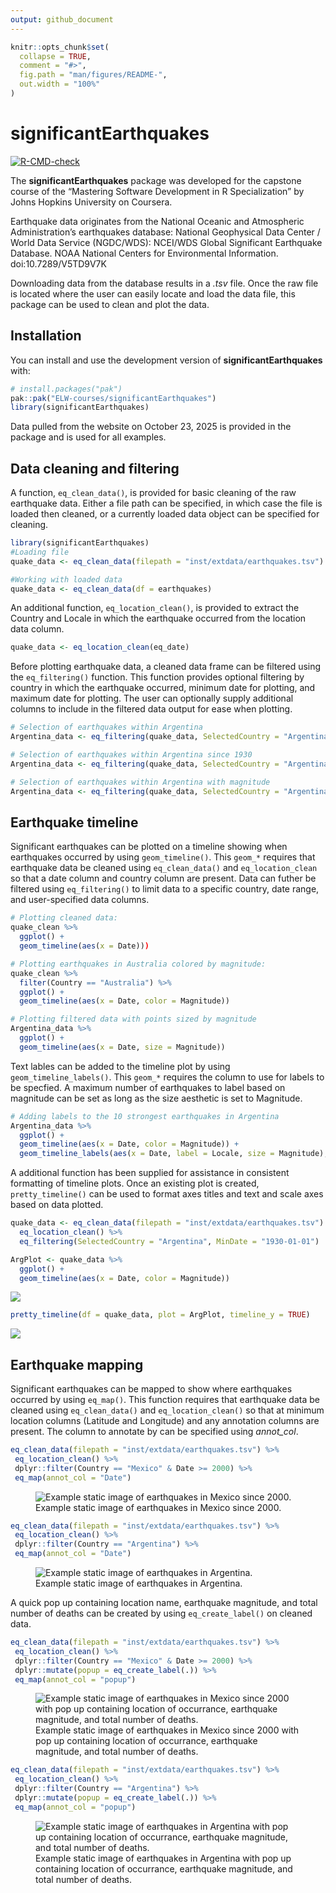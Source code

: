 ```yaml
---
output: github_document
---
```


<!-- README.md is generated from README.Rmd. Please edit that file -->

```r
knitr::opts_chunk$set(
  collapse = TRUE,
  comment = "#>",
  fig.path = "man/figures/README-",
  out.width = "100%"
)
```

# significantEarthquakes

<!-- badges: start -->
[![R-CMD-check](https://github.com/ELW-courses/significantEarthquakes/actions/workflows/R-CMD-check.yaml/badge.svg)](https://github.com/ELW-courses/significantEarthquakes/actions/workflows/R-CMD-check.yaml)
<!-- badges: end -->

The **significantEarthquakes** package was developed for the capstone course of the "Mastering Software Development in R Specialization" by Johns Hopkins University on Coursera.

Earthquake data originates from the National Oceanic and Atmospheric Administration's earthquakes database: 
National Geophysical Data Center / World Data Service (NGDC/WDS): NCEI/WDS Global Significant Earthquake Database. NOAA National Centers for Environmental Information. doi:10.7289/V5TD9V7K

Downloading data from the database results in a *.tsv* file. Once the raw file is located where the user can easily locate and load the data file, this package can be used to clean and plot the data.

## Installation

You can install and use the development version of **significantEarthquakes** with: 

``` r 
# install.packages("pak")
pak::pak("ELW-courses/significantEarthquakes")
library(significantEarthquakes)
```
Data pulled from the website on October 23, 2025 is provided in the package and is used for all examples.


## Data cleaning and filtering

A function, `eq_clean_data()`, is provided for basic cleaning of the raw earthquake data. Either a file path can be specified, in which case the file is loaded then cleaned, or a currently loaded data object can be specified for cleaning.

``` r
library(significantEarthquakes)
#Loading file
quake_data <- eq_clean_data(filepath = "inst/extdata/earthquakes.tsv")

#Working with loaded data
quake_data <- eq_clean_data(df = earthquakes)
```

An additional function, `eq_location_clean()`, is provided to extract the Country and Locale in which the earthquake occurred from the location data column.

``` r
quake_data <- eq_location_clean(eq_date)
```

Before plotting earthquake data, a cleaned data frame can be filtered using the `eq_filtering()` function. This function provides optional filtering by country in which the earthquake occurred, minimum date for plotting, and maximum date for plotting. The user can optionally supply additional columns to include in the filtered data output for ease when plotting.

``` r
# Selection of earthquakes within Argentina
Argentina_data <- eq_filtering(quake_data, SelectedCountry = "Argentina")

# Selection of earthquakes within Argentina since 1930
Argentina_data <- eq_filtering(quake_data, SelectedCountry = "Argentina", MinDate = "1930-01-01")

# Selection of earthquakes within Argentina with magnitude
Argentina_data <- eq_filtering(quake_data, SelectedCountry = "Argentina", groupingBy = c("Magnitude"))
```

## Earthquake timeline

Significant earthquakes can be plotted on a timeline showing when earthquakes occurred by using `geom_timeline()`. This `geom_*` requires that earthquake data be cleaned using `eq_clean_data()` and `eq_location_clean` so that a date column and country column are present. Data can futher be filtered using `eq_filtering()` to limit data to a specific country, date range, and user-specified data columns. 

``` r
# Plotting cleaned data:
quake_clean %>%
  ggplot() +
  geom_timeline(aes(x = Date)))

# Plotting earthquakes in Australia colored by magnitude:
quake_clean %>%
  filter(Country == "Australia") %>%
  ggplot() +
  geom_timeline(aes(x = Date, color = Magnitude))

# Plotting filtered data with points sized by magnitude
Argentina_data %>%
  ggplot() +
  geom_timeline(aes(x = Date, size = Magnitude))
```
Text lables can be added to the timeline plot by using `geom_timeline_labels()`. This `geom_*` requires the column to use for labels to be specfied. A maximum number of earthquakes to label based on magnitude can be set as long as the size aesthetic is set to Magnitude.

``` r 
# Adding labels to the 10 strongest earthquakes in Argentina
Argentina_data %>%
  ggplot() +
  geom_timeline(aes(x = Date, color = Magnitude)) +
  geom_timeline_labels(aes(x = Date, label = Locale, size = Magnitude), n_max = 10)
```
A additional function has been supplied for assistance in consistent formatting of timeline plots. Once an existing plot is created, `pretty_timeline()` can be used to format axes titles and text and scale axes based on data plotted.

``` r
quake_data <- eq_clean_data(filepath = "inst/extdata/earthquakes.tsv") %>%
  eq_location_clean() %>% 
  eq_filtering(SelectedCountry = "Argentina", MinDate = "1930-01-01")

ArgPlot <- quake_data %>%
  ggplot() +
  geom_timeline(aes(x = Date, color = Magnitude))
```  
![](https://github.com/ELW-courses/significantEarthquakes/blob/main/man/figures/Argentina_timeline.png?raw=true)
``` r
pretty_timeline(df = quake_data, plot = ArgPlot, timeline_y = TRUE)
```
![](https://github.com/ELW-courses/significantEarthquakes/blob/main/man/figures/Argentina_timeline_pretty.png?raw=true)


## Earthquake mapping

Significant earthquakes can be mapped to show where earthquakes occurred by using `eq_map()`. This function requires that earthquake data be cleaned using `eq_clean_data()` and `eq_location_clean()` so that at minimum location columns (Latitude and Longitude) and any annotation columns are present. The column to annotate by can be specified using *annot_col*.

``` r
eq_clean_data(filepath = "inst/extdata/earthquakes.tsv") %>%
 eq_location_clean() %>%
 dplyr::filter(Country == "Mexico" & Date >= 2000) %>%
 eq_map(annot_col = "Date")
```
![Example static image of earthquakes in Mexico since 2000.](https://github.com/ELW-courses/significantEarthquakes/blob/main/man/figures/Mexico_leaflet_example.png?raw=true)

``` r
eq_clean_data(filepath = "inst/extdata/earthquakes.tsv") %>%
 eq_location_clean() %>%
 dplyr::filter(Country == "Argentina") %>%
 eq_map(annot_col = "Date")
```
![Example static image of earthquakes in Argentina.](https://github.com/ELW-courses/significantEarthquakes/blob/main/man/figures/Argentina_leaflet_example.png?raw=true)

A quick pop up containing location name, earthquake magnitude, and total number of deaths can be created by using `eq_create_label()` on cleaned data.

``` r
eq_clean_data(filepath = "inst/extdata/earthquakes.tsv") %>%
 eq_location_clean() %>%
 dplyr::filter(Country == "Mexico" & Date >= 2000) %>%
 dplyr::mutate(popup = eq_create_label(.)) %>%
 eq_map(annot_col = "popup")
```
![Example static image of earthquakes in Mexico since 2000 with pop up containing location of occurrance, earthquake magnitude, and total number of deaths.](https://github.com/ELW-courses/significantEarthquakes/blob/main/man/figures/Mexico_leaflet_modified.png?raw=true)

``` r
eq_clean_data(filepath = "inst/extdata/earthquakes.tsv") %>%
 eq_location_clean() %>%
 dplyr::filter(Country == "Argentina") %>%
 dplyr::mutate(popup = eq_create_label(.)) %>%
 eq_map(annot_col = "popup")
```
![Example static image of earthquakes in Argentina with pop up containing location of occurrance, earthquake magnitude, and total number of deaths.](https://github.com/ELW-courses/significantEarthquakes/blob/main/man/figures/Argentina_leaflet_modified.png?raw=true)
